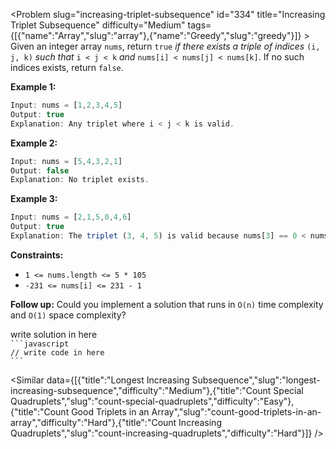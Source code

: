 
<Problem slug="increasing-triplet-subsequence" id="334" title="Increasing Triplet Subsequence" difficulty="Medium" tags={[{"name":"Array","slug":"array"},{"name":"Greedy","slug":"greedy"}]} >
    Given an integer array `nums`, return `true` _if there exists a triple of indices_ `(i, j, k)` _such that_ `i < j < k` _and_ `nums[i] < nums[j] < nums[k]`. If no such indices exists, return `false`.

**Example 1:**

```javascript 
Input: nums = [1,2,3,4,5]
Output: true
Explanation: Any triplet where i < j < k is valid.
```

**Example 2:**

```javascript 
Input: nums = [5,4,3,2,1]
Output: false
Explanation: No triplet exists.
```

**Example 3:**

```javascript 
Input: nums = [2,1,5,0,4,6]
Output: true
Explanation: The triplet (3, 4, 5) is valid because nums[3] == 0 < nums[4] == 4 < nums[5] == 6.
```

**Constraints:**

*   `1 <= nums.length <= 5 * 105`
*   `-231 <= nums[i] <= 231 - 1`

**Follow up:** Could you implement a solution that runs in `O(n)` time complexity and `O(1)` space complexity?
</Problem >

<Solution>
write solution in here
</Solution>

<Code>
```javascript
// write code in here
```
</Code>

<Similar data={[{"title":"Longest Increasing Subsequence","slug":"longest-increasing-subsequence","difficulty":"Medium"},{"title":"Count Special Quadruplets","slug":"count-special-quadruplets","difficulty":"Easy"},{"title":"Count Good Triplets in an Array","slug":"count-good-triplets-in-an-array","difficulty":"Hard"},{"title":"Count Increasing Quadruplets","slug":"count-increasing-quadruplets","difficulty":"Hard"}]} />
